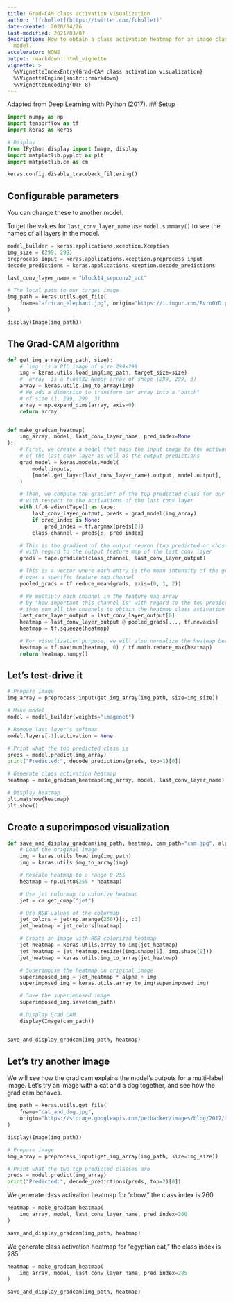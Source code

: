 ```yaml
---
title: Grad-CAM class activation visualization
author: '[fchollet](https://twitter.com/fchollet)'
date-created: 2020/04/26
last-modified: 2021/03/07
description: How to obtain a class activation heatmap for an image classification
  model.
accelerator: NONE
output: rmarkdown::html_vignette
vignette: >
  %\VignetteIndexEntry{Grad-CAM class activation visualization}
  %\VignetteEngine{knitr::rmarkdown}
  %\VignetteEncoding{UTF-8}
---
```


Adapted from Deep Learning with Python (2017).
## Setup

```python
import numpy as np
import tensorflow as tf
import keras as keras

# Display
from IPython.display import Image, display
import matplotlib.pyplot as plt
import matplotlib.cm as cm

keras.config.disable_traceback_filtering()
```

## Configurable parameters

You can change these to another model.

To get the values for `last_conv_layer_name` use `model.summary()`
to see the names of all layers in the model.

```python
model_builder = keras.applications.xception.Xception
img_size = (299, 299)
preprocess_input = keras.applications.xception.preprocess_input
decode_predictions = keras.applications.xception.decode_predictions

last_conv_layer_name = "block14_sepconv2_act"

# The local path to our target image
img_path = keras.utils.get_file(
    fname="african_elephant.jpg", origin="https://i.imgur.com/Bvro0YD.png"
)

display(Image(img_path))
```

## The Grad-CAM algorithm

```python
def get_img_array(img_path, size):
    # `img` is a PIL image of size 299x299
    img = keras.utils.load_img(img_path, target_size=size)
    # `array` is a float32 Numpy array of shape (299, 299, 3)
    array = keras.utils.img_to_array(img)
    # We add a dimension to transform our array into a "batch"
    # of size (1, 299, 299, 3)
    array = np.expand_dims(array, axis=0)
    return array


def make_gradcam_heatmap(
    img_array, model, last_conv_layer_name, pred_index=None
):
    # First, we create a model that maps the input image to the activations
    # of the last conv layer as well as the output predictions
    grad_model = keras.models.Model(
        model.inputs,
        [model.get_layer(last_conv_layer_name).output, model.output],
    )

    # Then, we compute the gradient of the top predicted class for our input image
    # with respect to the activations of the last conv layer
    with tf.GradientTape() as tape:
        last_conv_layer_output, preds = grad_model(img_array)
        if pred_index is None:
            pred_index = tf.argmax(preds[0])
        class_channel = preds[:, pred_index]

    # This is the gradient of the output neuron (top predicted or chosen)
    # with regard to the output feature map of the last conv layer
    grads = tape.gradient(class_channel, last_conv_layer_output)

    # This is a vector where each entry is the mean intensity of the gradient
    # over a specific feature map channel
    pooled_grads = tf.reduce_mean(grads, axis=(0, 1, 2))

    # We multiply each channel in the feature map array
    # by "how important this channel is" with regard to the top predicted class
    # then sum all the channels to obtain the heatmap class activation
    last_conv_layer_output = last_conv_layer_output[0]
    heatmap = last_conv_layer_output @ pooled_grads[..., tf.newaxis]
    heatmap = tf.squeeze(heatmap)

    # For visualization purpose, we will also normalize the heatmap between 0 & 1
    heatmap = tf.maximum(heatmap, 0) / tf.math.reduce_max(heatmap)
    return heatmap.numpy()
```

## Let's test-drive it

```python
# Prepare image
img_array = preprocess_input(get_img_array(img_path, size=img_size))

# Make model
model = model_builder(weights="imagenet")

# Remove last layer's softmax
model.layers[-1].activation = None

# Print what the top predicted class is
preds = model.predict(img_array)
print("Predicted:", decode_predictions(preds, top=1)[0])

# Generate class activation heatmap
heatmap = make_gradcam_heatmap(img_array, model, last_conv_layer_name)

# Display heatmap
plt.matshow(heatmap)
plt.show()
```

## Create a superimposed visualization

```python
def save_and_display_gradcam(img_path, heatmap, cam_path="cam.jpg", alpha=0.4):
    # Load the original image
    img = keras.utils.load_img(img_path)
    img = keras.utils.img_to_array(img)

    # Rescale heatmap to a range 0-255
    heatmap = np.uint8(255 * heatmap)

    # Use jet colormap to colorize heatmap
    jet = cm.get_cmap("jet")

    # Use RGB values of the colormap
    jet_colors = jet(np.arange(256))[:, :3]
    jet_heatmap = jet_colors[heatmap]

    # Create an image with RGB colorized heatmap
    jet_heatmap = keras.utils.array_to_img(jet_heatmap)
    jet_heatmap = jet_heatmap.resize((img.shape[1], img.shape[0]))
    jet_heatmap = keras.utils.img_to_array(jet_heatmap)

    # Superimpose the heatmap on original image
    superimposed_img = jet_heatmap * alpha + img
    superimposed_img = keras.utils.array_to_img(superimposed_img)

    # Save the superimposed image
    superimposed_img.save(cam_path)

    # Display Grad CAM
    display(Image(cam_path))


save_and_display_gradcam(img_path, heatmap)
```

## Let's try another image

We will see how the grad cam explains the model's outputs for a multi-label image. Let's
try an image with a cat and a dog together, and see how the grad cam behaves.

```python
img_path = keras.utils.get_file(
    fname="cat_and_dog.jpg",
    origin="https://storage.googleapis.com/petbacker/images/blog/2017/dog-and-cat-cover.jpg",
)

display(Image(img_path))

# Prepare image
img_array = preprocess_input(get_img_array(img_path, size=img_size))

# Print what the two top predicted classes are
preds = model.predict(img_array)
print("Predicted:", decode_predictions(preds, top=2)[0])
```

We generate class activation heatmap for "chow," the class index is 260

```python
heatmap = make_gradcam_heatmap(
    img_array, model, last_conv_layer_name, pred_index=260
)

save_and_display_gradcam(img_path, heatmap)
```

We generate class activation heatmap for "egyptian cat," the class index is 285

```python
heatmap = make_gradcam_heatmap(
    img_array, model, last_conv_layer_name, pred_index=285
)

save_and_display_gradcam(img_path, heatmap)
```
